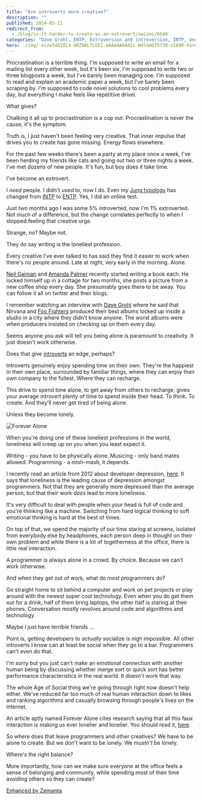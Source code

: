 ```yaml
---
title: "Are introverts more creative?"
description: ""
published: 2014-03-11
redirect_from:
  - /blog/is-it-harder-to-create-as-an-extrovert/swizec/6540
categories: "Dave Grohl, ENTP, Extraversion and introversion, INTP, Uncategorized"
hero: ./img/-eszw344IOC4-URZNALfLEEI-AAAAAAAAAIc-W4lGmQ7h730-s1600-ForeverAlone.png
---
```


Procrastination is a terrible thing. I'm supposed to write an email for a mailing list every other week, but it's been six. I'm supposed to write two or three blogposts a week, but I've barely been managing one. I'm supposed to read and explain an academic paper a week, but I've barely been scraping by. I'm supposed to code novel solutions to cool problems every day, but everything I make feels like repetitive drivel.

What gives?

Chalking it all up to procrastination is a cop out. Procrastination is never the cause, it's the symptom.

Truth is, I just haven't been feeling very creative. That inner impulse that drives you to create has gone missing. Energy flows elsewhere.

For the past few weeks there's been a party at my place once a week, I've been herding my friends like cats and going out two or three nights a week. I've met dozens of new people. It's fun, but boy does it take time.

I've become an extrovert.

I _need_ people. I didn't used to, now I do. Even my [Jung typology](http://en.wikipedia.org/wiki/Myers-Briggs_Type_Indicator) has changed from [INTP](http://en.wikipedia.org/wiki/INTP) to [ENTP](http://en.wikipedia.org/wiki/ENTP). Yes, I did an online test.

Just two months ago I was some 5% introverted, now I'm 1% extroverted. Not much of a difference, but the change correlates perfectly to when I stopped feeling that creative urge.

Strange, no? Maybe not.

They do say writing is the loneliest profession.

Every creative I've ever talked to has said they find it easier to work when there's no people around. Late at night, very early in the morning. Alone.

[Neil Gaiman](http://neilgaiman.com/) and [Amanda Palmer](http://amandapalmer.net) recently started writing a book each. He locked himself up in a cottage for two months, she posts a picture from a new coffee shop every day. She presumably goes there to be away. You can follow it all on twitter and their blogs.

I remember watching an interview with [Dave Grohl](http://www.foofighters.com) where he said that Nirvana and [Foo Fighters](http://foofighters.com) produced their best albums locked up inside a studio in a city where they didn't know anyone. The worst albums were when producers insisted on checking up on them every day.

Seems anyone you ask will tell you being alone is paramount to creativity. It just doesn't work otherwise.

Does that give [introverts](http://en.wikipedia.org/wiki/Extraversion_and_introversion) an edge, perhaps?

Introverts genuinely enjoy spending time on their own. They're the happiest in their own place, surrounded by familiar things, where they can enjoy their own company to the fullest. Where they can recharge.

This drive to spend time alone, to get away from others to recharge, gives your average introvert plenty of time to spend inside their head. To think. To create. And they'll never get tired of being alone.

Unless they become lonely.

![Forever Alone](./img/-eszw344IOC4-URZNALfLEEI-AAAAAAAAAIc-W4lGmQ7h730-s1600-ForeverAlone.png)

When you're doing one of these loneliest professions in the world, loneliness will creep up on you when you least expect it.

Writing - you have to be physically alone. Musicing - only band mates allowed. Programming - a mish-mash, it depends.

I recently read an article from 2012 about developer depression, [here](https://news.ycombinator.com/item?id=7277587). It says that loneliness is the leading cause of depression amongst programmers. Not that they are generally more depressed than the average person, but that their work _does_ lead to more loneliness.

It's very difficult to deal with people when your head is full of code and you're thinking like a machine. Switching from hard logical thinking to soft emotional thinking is hard at the best of times.

On top of that, we spend the majority of our time staring at screens, isolated from everybody else by headphones, each person deep in thought on their own problem and while there is a lot of togetherness at the office, there is little real interaction.

A programmer is always alone in a crowd. By choice. Because we can't work otherwise.

And when they get out of work, what do most programmers do?

Go straight home to sit behind a computer and work on pet projects or play around with the newest super cool technology. Even when you do get them out for a drink, half of them bring laptops, the other half is staring at their phones. Conversation mostly revolves around code and algorithms and technology.

Maybe I just have terrible friends ...

Point is, getting developers to _actually_ socialize is nigh impossible. All other introverts I know can at least be social when they go to a bar. Programmers can't even do that.

I'm sorry but you just can't make an emotional connection with another human being by discussing whether merge sort or quick sort has better performance characteristics in the real world. It doesn't work that way.

The whole Age of Social thing we're going through right now doesn't help either. We've reduced far too much of real human interaction down to likes and ranking algorithms and casually browsing through people's lives on the internet.

An article aptly named Forever Alone cites research saying that all this faux interaction is making us ever lonelier and lonelier. You should read it, [here](http://wikichen.is/writing/forever-alone/).

So where does that leave programmers and other creatives? We have to be alone to create. But we don't want to be lonely. We _mustn't_ be lonely.

Where's the right balance?

More importantly, how can we make sure everyone at the office feels a sense of belonging and community, while spending most of their time avoiding others so they can create?

[Enhanced by Zemanta](https://img.zemanta.com/zemified_e.png?x-id=2bdb7f2b-b2d0-4eab-90bb-c1559e316ccb)